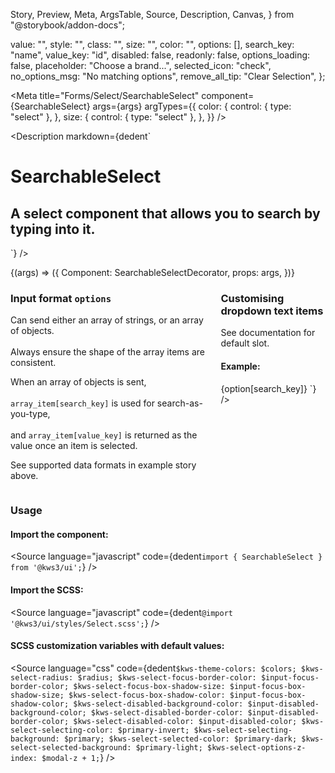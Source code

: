   Story,
  Preview,
  Meta,
  ArgsTable,
  Source,
  Description,
  Canvas,
} from "@storybook/addon-docs";

  value: "",
  style: "",
  class: "",
  size: "",
  color: "",
  options: [],
  search_key: "name",
  value_key: "id",
  disabled: false,
  readonly: false,
  options_loading: false,
  placeholder: "Choose a brand...",
  selected_icon: "check",
  no_options_msg: "No matching options",
  remove_all_tip: "Clear Selection",
};

<Version />

<Meta
  title="Forms/Select/SearchableSelect"
  component={SearchableSelect}
  args={args}
  argTypes={{
    color: {
      control: { type: "select" },
    },
    size: {
      control: { type: "select" },
    },
  }}
/>

<Description
  markdown={dedent`
# SearchableSelect
## A select component that allows you to search by typing into it.
`}
/>

<Canvas>
  <Story name="SearchableSelect" args={args} play={playInteractions}>
    {(args) => ({
      Component: SearchableSelectDecorator,
      props: args,
    })}
  </Story>
</Canvas>

<ArgsTable story="SearchableSelect" />

<div class="notification is-primary is-light">
  <div class="columns">
    <div class="column">
      <h3>
        Input format <code>options</code>
      </h3>
      <p>
        Can send either an array of strings, or an array of objects.<br></br>Always
        ensure the shape of the array items are consistent.
      </p>
      <p>
        When an array of objects is sent, <br></br>
        <code>array_item[search_key]</code> is used for search-as-you-type, <br></br>
        and <code>array_item[value_key]</code> is returned as the value once an
        item is selected.
      </p>
      <p>See supported data formats in example story above.</p>
    </div>
    <div class="column">
      <h3>Customising dropdown text items</h3>
      <p>See documentation for default slot.</p>
      <h4>Example:</h4>
      <Source
        language="jsx"
        code={dedent`<SearchableSelect
      ...other_options
      let:search_key 
      let:option>
      <span class="has-text-danger">
        {option[search_key]}
      </span>
    </SearchableSelect>`}
      />
    </div>
  </div>
</div>

### Usage

#### Import the component:

<Source
  language="javascript"
  code={dedent`import { SearchableSelect } from '@kws3/ui';`}
/>

#### Import the SCSS:

<Source
  language="javascript"
  code={dedent`@import '@kws3/ui/styles/Select.scss';`}
/>

#### SCSS customization variables with default values:

<Source
  language="css"
  code={dedent`
      $kws-theme-colors: $colors;
      $kws-select-radius: $radius;
      $kws-select-focus-border-color: $input-focus-border-color;
      $kws-select-focus-box-shadow-size: $input-focus-box-shadow-size;
      $kws-select-focus-box-shadow-color: $input-focus-box-shadow-color;
      $kws-select-disabled-background-color: $input-disabled-background-color;
      $kws-select-disabled-border-color: $input-disabled-border-color;
      $kws-select-disabled-color: $input-disabled-color;
      $kws-select-selecting-color: $primary-invert;
      $kws-select-selecting-background: $primary;
      $kws-select-selected-color: $primary-dark;
      $kws-select-selected-background: $primary-light;
      $kws-select-options-z-index: $modal-z + 1;
    `}
/>
